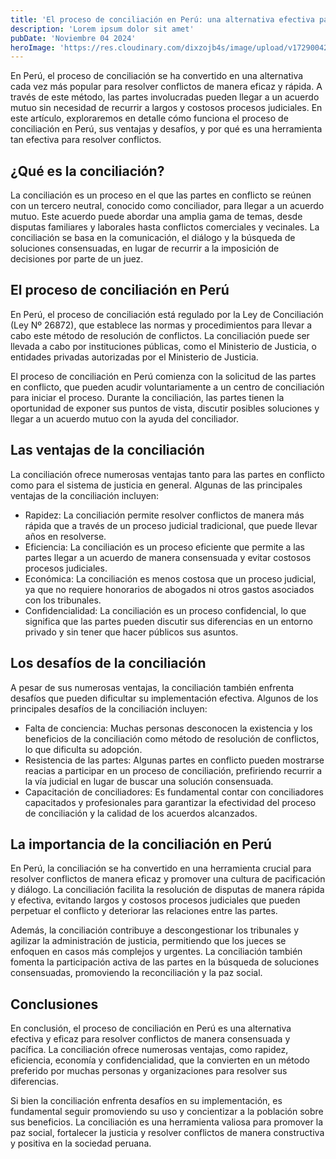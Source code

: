 ```yaml
---
title: 'El proceso de conciliación en Perú: una alternativa efectiva para resolver conflictos'
description: 'Lorem ipsum dolor sit amet'
pubDate: 'Noviembre 04 2024'
heroImage: 'https://res.cloudinary.com/dixzojb4s/image/upload/v1729004239/adopcion_yjilhp.jpg'
---
```


En Perú, el proceso de conciliación se ha convertido en una alternativa cada vez más popular para resolver conflictos de manera eficaz y rápida. A través de este método, las partes involucradas pueden llegar a un acuerdo mutuo sin necesidad de recurrir a largos y costosos procesos judiciales. En este artículo, exploraremos en detalle cómo funciona el proceso de conciliación en Perú, sus ventajas y desafíos, y por qué es una herramienta tan efectiva para resolver conflictos.

## ¿Qué es la conciliación?
La conciliación es un proceso en el que las partes en conflicto se reúnen con un tercero neutral, conocido como conciliador, para llegar a un acuerdo mutuo. Este acuerdo puede abordar una amplia gama de temas, desde disputas familiares y laborales hasta conflictos comerciales y vecinales. La conciliación se basa en la comunicación, el diálogo y la búsqueda de soluciones consensuadas, en lugar de recurrir a la imposición de decisiones por parte de un juez.

## El proceso de conciliación en Perú
En Perú, el proceso de conciliación está regulado por la Ley de Conciliación (Ley Nº 26872), que establece las normas y procedimientos para llevar a cabo este método de resolución de conflictos. La conciliación puede ser llevada a cabo por instituciones públicas, como el Ministerio de Justicia, o entidades privadas autorizadas por el Ministerio de Justicia.

El proceso de conciliación en Perú comienza con la solicitud de las partes en conflicto, que pueden acudir voluntariamente a un centro de conciliación para iniciar el proceso. Durante la conciliación, las partes tienen la oportunidad de exponer sus puntos de vista, discutir posibles soluciones y llegar a un acuerdo mutuo con la ayuda del conciliador.

## Las ventajas de la conciliación
La conciliación ofrece numerosas ventajas tanto para las partes en conflicto como para el sistema de justicia en general. Algunas de las principales ventajas de la conciliación incluyen:

- Rapidez: La conciliación permite resolver conflictos de manera más rápida que a través de un proceso judicial tradicional, que puede llevar años en resolverse.
- Eficiencia: La conciliación es un proceso eficiente que permite a las partes llegar a un acuerdo de manera consensuada y evitar costosos procesos judiciales.
- Económica: La conciliación es menos costosa que un proceso judicial, ya que no requiere honorarios de abogados ni otros gastos asociados con los tribunales.
- Confidencialidad: La conciliación es un proceso confidencial, lo que significa que las partes pueden discutir sus diferencias en un entorno privado y sin tener que hacer públicos sus asuntos.
## Los desafíos de la conciliación
A pesar de sus numerosas ventajas, la conciliación también enfrenta desafíos que pueden dificultar su implementación efectiva. Algunos de los principales desafíos de la conciliación incluyen:

- Falta de conciencia: Muchas personas desconocen la existencia y los beneficios de la conciliación como método de resolución de conflictos, lo que dificulta su adopción.
- Resistencia de las partes: Algunas partes en conflicto pueden mostrarse reacias a participar en un proceso de conciliación, prefiriendo recurrir a la vía judicial en lugar de buscar una solución consensuada.
- Capacitación de conciliadores: Es fundamental contar con conciliadores capacitados y profesionales para garantizar la efectividad del proceso de conciliación y la calidad de los acuerdos alcanzados.
## La importancia de la conciliación en Perú
En Perú, la conciliación se ha convertido en una herramienta crucial para resolver conflictos de manera eficaz y promover una cultura de pacificación y diálogo. La conciliación facilita la resolución de disputas de manera rápida y efectiva, evitando largos y costosos procesos judiciales que pueden perpetuar el conflicto y deteriorar las relaciones entre las partes.

Además, la conciliación contribuye a descongestionar los tribunales y agilizar la administración de justicia, permitiendo que los jueces se enfoquen en casos más complejos y urgentes. La conciliación también fomenta la participación activa de las partes en la búsqueda de soluciones consensuadas, promoviendo la reconciliación y la paz social.

## Conclusiones
En conclusión, el proceso de conciliación en Perú es una alternativa efectiva y eficaz para resolver conflictos de manera consensuada y pacífica. La conciliación ofrece numerosas ventajas, como rapidez, eficiencia, economía y confidencialidad, que la convierten en un método preferido por muchas personas y organizaciones para resolver sus diferencias.

Si bien la conciliación enfrenta desafíos en su implementación, es fundamental seguir promoviendo su uso y concientizar a la población sobre sus beneficios. La conciliación es una herramienta valiosa para promover la paz social, fortalecer la justicia y resolver conflictos de manera constructiva y positiva en la sociedad peruana.
